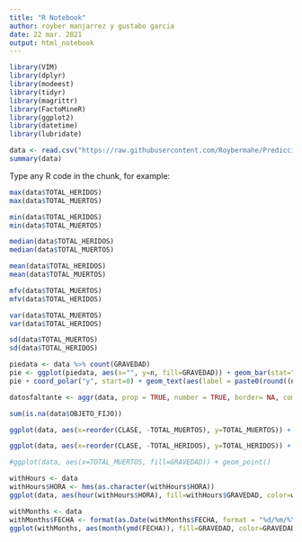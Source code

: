 ```yaml
---
title: "R Notebook"
author: royber manjarrez y gustabo garcia
date: 22 mar. 2021
output: html_notebook
---
```

```r
library(VIM)
library(dplyr)
library(modeest)
library(tidyr)
library(magrittr)
library(FactoMineR)
library(ggplot2)
library(datetime)
library(lubridate)
```
```r
data <- read.csv("https://raw.githubusercontent.com/Roybermahe/Prediccion-Accidentes/main/2015_2019_siniestralidad_vial%20(1).csv", stringsAsFactors = TRUE)
summary(data)
```

Type any R code in the chunk, for example:
```r
max(data$TOTAL_HERIDOS)
max(data$TOTAL_MUERTOS)
```
```r
min(data$TOTAL_HERIDOS)
min(data$TOTAL_MUERTOS)
```
```r
median(data$TOTAL_HERIDOS)
median(data$TOTAL_MUERTOS)
```
```r
mean(data$TOTAL_HERIDOS)
mean(data$TOTAL_MUERTOS)
```
```r
mfv(data$TOTAL_MUERTOS)
mfv(data$TOTAL_HERIDOS)
```
```r
var(data$TOTAL_MUERTOS)
var(data$TOTAL_HERIDOS)
```
```r
sd(data$TOTAL_MUERTOS)
sd(data$TOTAL_HERIDOS)
```
```r
piedata <- data %>% count(GRAVEDAD)
pie <- ggplot(piedata, aes(x="", y=n, fill=GRAVEDAD)) + geom_bar(stat="identity", width=1)
pie + coord_polar("y", start=0) + geom_text(aes(label = paste0(round((n*100)/173444), "%")), position = position_stack(vjust = 0.5)) + labs(x = NULL, y = NULL, fill = NULL, title = "Distribución de la gravedad del accidente")
```

```r
datosfaltante <- aggr(data, prop = TRUE, number = TRUE, border= NA, combine = TRUE)
```
```r
sum(is.na(data$OBJETO_FIJO))
```
```r
ggplot(data, aes(x=reorder(CLASE, -TOTAL_MUERTOS), y=TOTAL_MUERTOS)) + geom_bar(stat="identity", position = "stack")
```
```r
ggplot(data, aes(x=reorder(CLASE, -TOTAL_HERIDOS), y=TOTAL_HERIDOS)) + geom_bar(stat="identity", position = "stack")
```
```r
#ggplot(data, aes(x=TOTAL_MUERTOS, fill=GRAVEDAD)) + geom_point()
```
```r
withHours <- data
withHours$HORA <- hms(as.character(withHours$HORA))
ggplot(data, aes(hour(withHours$HORA), fill=withHours$GRAVEDAD, color=withHours$GRAVEDAD)) + geom_line(stat = "density") + ggtitle("Horas del día vs gravedad del accidente")
```
```r
withMonths <- data
withMonths$FECHA <- format(as.Date(withMonths$FECHA, format = "%d/%m/%Y"), "%Y-%m-%d")
ggplot(withMonths, aes(month(ymd(FECHA)), fill=GRAVEDAD, color=GRAVEDAD)) + geom_line(stat = "density") + ggtitle("Meses del año vs gravedad del accidente")
```
